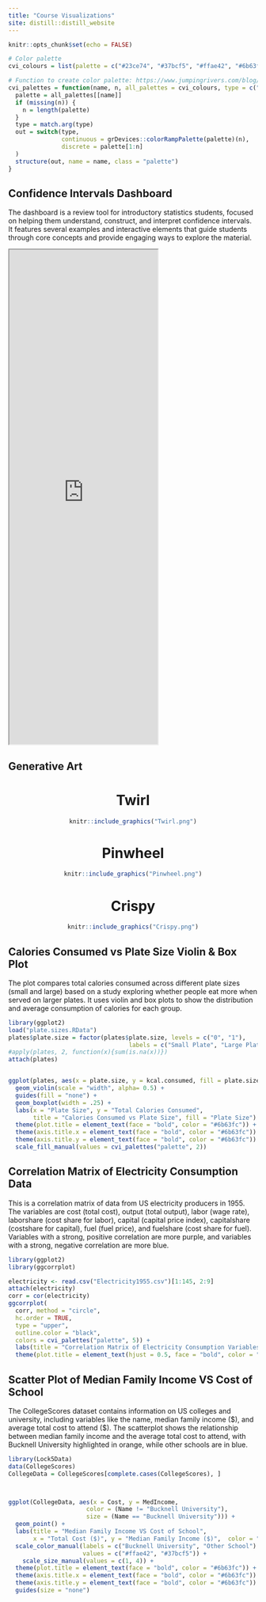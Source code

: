 ```yaml
---
title: "Course Visualizations"
site: distill::distill_website
---
```


```r
knitr::opts_chunk$set(echo = FALSE)
```

```r
# Color palette
cvi_colours = list(palette = c("#23ce74", "#37bcf5", "#ffae42", "#6b63fc", "#b02d38"))

# Function to create color palette: https://www.jumpingrivers.com/blog/custom-colour-palettes-for-ggplot2/
cvi_palettes = function(name, n, all_palettes = cvi_colours, type = c("discrete", "continuous")) {
  palette = all_palettes[[name]]
  if (missing(n)) {
    n = length(palette)
  }
  type = match.arg(type)
  out = switch(type,
               continuous = grDevices::colorRampPalette(palette)(n),
               discrete = palette[1:n]
  )
  structure(out, name = name, class = "palette")
}
```

## Confidence Intervals Dashboard
The dashboard is a review tool for introductory statistics students, focused on helping them understand, construct, and interpret confidence intervals. It features several examples and interactive elements that guide students through core concepts and provide engaging ways to explore the material.


<iframe src="https://abby-flynt.shinyapps.io/ConfidenceLevels_Dashboard_Team3" class="l-screen-inset shaded" height="1000px"></iframe>




## Generative Art

<center> <h1> Twirl</h1> 
```r
knitr::include_graphics("Twirl.png")
```
</center>

<center> <h1> Pinwheel </h1> 
```r
knitr::include_graphics("Pinwheel.png")
```
</center>

<center> <h1> Crispy </h1> 
```r
knitr::include_graphics("Crispy.png")
```
</center>


## Calories Consumed vs Plate Size Violin & Box Plot

The plot compares total calories consumed across different plate sizes (small and large) based on a study exploring whether people eat more when served on larger plates. It uses violin and box plots to show the distribution and average consumption of calories for each group.

```r
library(ggplot2)
load("plate.sizes.RData")
plates$plate.size = factor(plates$plate.size, levels = c("0", "1"),
				                  labels = c("Small Plate", "Large Plate"))
#apply(plates, 2, function(x){sum(is.na(x))})
attach(plates)


ggplot(plates, aes(x = plate.size, y = kcal.consumed, fill = plate.size)) +
  geom_violin(scale = "width", alpha= 0.5) +
  guides(fill = "none") +
  geom_boxplot(width = .25) + 
  labs(x = "Plate Size", y = "Total Calories Consumed", 
       title = "Calories Consumed vs Plate Size", fill = "Plate Size") + 
  theme(plot.title = element_text(face = "bold", color = "#6b63fc")) + 
  theme(axis.title.x = element_text(face = "bold", color = "#6b63fc")) + 
  theme(axis.title.y = element_text(face = "bold", color = "#6b63fc")) +
  scale_fill_manual(values = cvi_palettes("palette", 2)) 
```


## Correlation Matrix of Electricity Consumption Data

This is a correlation matrix of data from US electricity producers in 1955. The variables are cost (total cost), output (total output), labor (wage rate), laborshare (cost share for labor), capital (capital price index), capitalshare (costshare for capital), fuel (fuel price), and fuelshare (cost share for fuel). Variables with a strong, positive correlation are more purple, and variables with a strong, negative correlation are more blue.

```r
library(ggplot2)
library(ggcorrplot)

electricity <- read.csv("Electricity1955.csv")[1:145, 2:9]
attach(electricity)
corr = cor(electricity)
ggcorrplot(
  corr, method = "circle",
  hc.order = TRUE,
  type = "upper",
  outline.color = "black",
  colors = cvi_palettes("palette", 5)) +
  labs(title = "Correlation Matrix of Electricity Consumption Variables (1955)") +
  theme(plot.title = element_text(hjust = 0.5, face = "bold", color = "#6b63fc"))
```


## Scatter Plot of Median Family Income VS Cost of School

The CollegeScores dataset contains information on US colleges and university, including variables like the name, median family income (\$), and average total cost to attend (\$). The scatterplot shows the relationship between median family income and the average total cost to attend, with Bucknell University highlighted in orange, while other schools are in blue.

```r
library(Lock5Data)
data(CollegeScores)
CollegeData = CollegeScores[complete.cases(CollegeScores), ]



ggplot(CollegeData, aes(x = Cost, y = MedIncome,
                      color = (Name != "Bucknell University"),
                      size = (Name == "Bucknell University"))) + 
  geom_point() + 
  labs(title = "Median Family Income VS Cost of School", 
       x = "Total Cost ($)", y = "Median Family Income ($)",  color = "School") +
  scale_color_manual(labels = c("Bucknell University", "Other School") , 
                     values = c("#ffae42", "#37bcf5")) +
    scale_size_manual(values = c(1, 4)) +  
  theme(plot.title = element_text(face = "bold", color = "#6b63fc")) + 
  theme(axis.title.x = element_text(face = "bold", color = "#6b63fc")) + 
  theme(axis.title.y = element_text(face = "bold", color = "#6b63fc")) +
  guides(size = "none")
```


